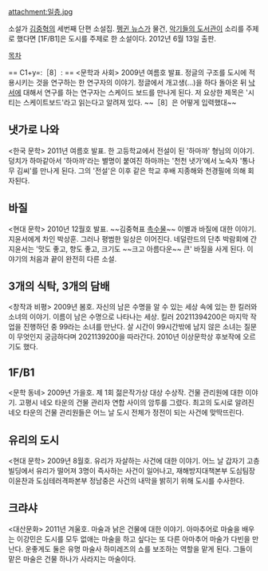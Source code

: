 attachment:일층.jpg

소설가 [[김중혁]]의 세번째 단편 소설집. [[펭귄 뉴스]]가 물건, [[악기들의 도서관]]이 소리를 주제로 했다면 [1F/B1]은 도시를 주제로 한 소설이다. 2012년 6월 13일 출판.

[[목차]]

== C1+y=:［8］: ==
<문학과 사회> 2009년 여름호 발표. 
정글의 구조를 도시에 적용시키는 것을 연구하는 한 연구자의 이야기. 정글에서 개고생(...)을 하다 돌아온 뒤 [[낙서]]에 대해서 연구를 하는 연구자는 스케이드 보드를 만나게 된다. 저 요상한 제목은 '시티는 스케이트보드'라고 읽는다고 알려져 있다. ~~［8］은 어떻게 입력했대~~

== 냇가로 나와 ==
<한국 문학> 2011년 여름호 발표.
한 고등학교에서 전설이 된 '하마까' 형님의 이야기. 덩치가 하마같아서 '하마까'라는 별명이 붙여진 하마까는 '천천 냇가'에서 노숙자 '통나무 김씨'를 만나게 된다. 그의 '전설'은 이후 같은 학교 후배 지종해와 천경필에 의해 회자된다.

== 바질 ==
<현대 문학> 2010년 12월호 발표. ~~김중혁표 [[촉수물]]~~
이별과 바질에 대한 이야기. 지윤서에게 차인 박상훈. 그러나 평범한 일상은 이어진다. 네덜란드의 단추 박람회에 간 지윤서는 '맛도 좋고, 향도 좋고, 크기도 ~~크고 아름다운~~ 큰' 바질을 사게 된다. 이야기의 처음과 끝이 완전히 다른 소설.

== 3개의 식탁, 3개의 담배 ==
<창작과 비평> 2009년 봄호.
자신의 남은 수명을 알 수 있는 세상 속에 있는 한 킬러와 소녀의 이야기. 이름이 남은 수명으로 나타나는 세상. 킬러 20211394200은 마지막 작업을 진행하던 중 99라는 소녀를 만난다. 살 시간이 99시간밖에 남지 않은 소녀는 질문이 무엇인지 궁금하다며 2021139200을 따라간다. 2010년 이상문학상 후보작에 오르기도 했다.

== 1F/B1 ==
<문학 동네> 2009년 가을호. 제 1회 젊은작가상 대상 수상작.
건물 관리원에 대한 이야기. 고평시 네오 타운의 건물 관리자 연합 사이의 암투를 그렸다. 최고의 도시로 알려진 네오 타운의 건물 관리원들은 어느 날 도시 전체가 정전이 되는 사건에 맞딱뜨린다.

== 유리의 도시 ==
<현대 문학> 2009년 8월호.
유리가 자살하는 사건에 대한 이야기. 어느 날 갑자기 고층 빌딩에서 유리가 떨어져 3명이 즉사하는 사건이 일어나고, 재해방지대책본부 도심팀장 이윤찬과 도심테러격파본부 정남중은 사건의 내막을 밝히기 위해 도시를 수사한다.

== 크랴샤 ==
<대산문화> 2011년 겨울호.
마술과 낡은 건물에 대한 이야기. 아마추어로 마술을 배우는 이강민은 도시를 모두 없애는 마술을 하고 싶다는 또 다른 아마추어 마술가 다빈을 만난다. 운좋게도 둘은 유명 마술사 하미레즈의 쇼를 보조하는 역할을 맡게 된다. 그들이 맡은 마술은 건물 하나가 사라지는 마술이다.
